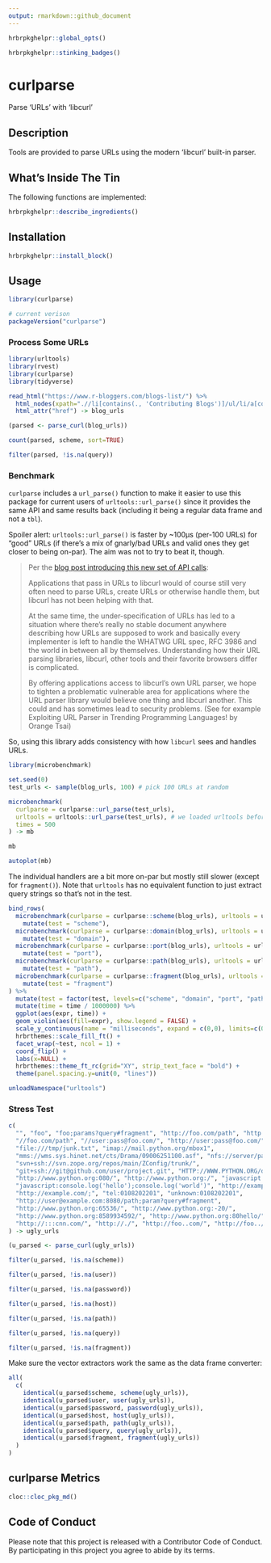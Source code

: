```yaml
---
output: rmarkdown::github_document
---
```

```r
hrbrpkghelpr::global_opts()
```

```r
hrbrpkghelpr::stinking_badges()
```
# curlparse

Parse 'URLs' with 'libcurl'

## Description

Tools are provided to parse URLs using the modern 'libcurl' built-in parser.

## What's Inside The Tin

The following functions are implemented:

```r
hrbrpkghelpr::describe_ingredients()
```

## Installation

```r
hrbrpkghelpr::install_block()
```

## Usage

```r
library(curlparse)

# current verison
packageVersion("curlparse")

```

### Process Some URLs

```r
library(urltools)
library(rvest)
library(curlparse)
library(tidyverse)

```
```r
read_html("https://www.r-bloggers.com/blogs-list/") %>% 
  html_nodes(xpath=".//li[contains(., 'Contributing Blogs')]/ul/li/a[contains(@href, 'http')]") %>% 
  html_attr("href") -> blog_urls

```
```r
(parsed <- parse_curl(blog_urls))

count(parsed, scheme, sort=TRUE)

filter(parsed, !is.na(query))
```

### Benchmark

`curlparse` includes a `url_parse()` function to make it easier to use this package for current users of `urltools::url_parse()` since it provides the same API and same results back (including it being a regular data frame and not a `tbl`). 

Spoiler alert: `urltools::url_parse()` is faster by ~100µs (per-100 URLs) for "good" URLs (if there's a mix of gnarly/bad URLs and valid ones they get closer to being on-par). The aim was not to try to beat it, though. 

>Per the [blog post introducing this new set of API calls](https://daniel.haxx.se/blog/2018/09/09/libcurl-gets-a-url-api/):
>
>Applications that pass in URLs to libcurl would of course still very often need to parse URLs, create URLs or otherwise handle them, but libcurl has not been helping with that.
>
>At the same time, the under-specification of URLs has led to a situation where there's really no stable document anywhere describing how URLs are supposed to work and basically every implementer is left to handle the WHATWG URL spec, RFC 3986 and the world in between all by themselves. Understanding how their URL parsing libraries, libcurl, other tools and their favorite browsers differ is complicated.
>
>By offering applications access to libcurl's own URL parser, we hope to tighten a problematic vulnerable area for applications where the URL parser library would believe one thing and libcurl another. This could and has sometimes lead to security problems. (See for example Exploiting URL Parser in Trending Programming Languages! by Orange Tsai)

So, using this library adds consistency with how `libcurl` sees and handles URLs.

```r
library(microbenchmark)

set.seed(0)
test_urls <- sample(blog_urls, 100) # pick 100 URLs at random

microbenchmark(
  curlparse = curlparse::url_parse(test_urls),
  urltools = urltools::url_parse(test_urls), # we loaded urltools before curlparse at the top so namespace loading wasn't a factor for the benchmarks
  times = 500
) -> mb

mb

autoplot(mb)
```

The individual handlers are a bit more on-par but mostly still slower (except for `fragment()`). Note that `urltools` has no equivalent function to just extract query strings so that's not in the test.

```r
bind_rows(
  microbenchmark(curlparse = curlparse::scheme(blog_urls), urltools = urltools::scheme(blog_urls)) %>%
    mutate(test = "scheme"),
  microbenchmark(curlparse = curlparse::domain(blog_urls), urltools = urltools::domain(blog_urls)) %>%
    mutate(test = "domain"),
  microbenchmark(curlparse = curlparse::port(blog_urls), urltools = urltools::port(blog_urls)) %>%
    mutate(test = "port"),
  microbenchmark(curlparse = curlparse::path(blog_urls), urltools = urltools::path(blog_urls)) %>%
    mutate(test = "path"),
  microbenchmark(curlparse = curlparse::fragment(blog_urls), urltools = urltools::fragment(blog_urls)) %>%
    mutate(test = "fragment")
) %>% 
  mutate(test = factor(test, levels=c("scheme", "domain", "port", "path", "fragment"))) %>% 
  mutate(time = time / 1000000) %>% 
  ggplot(aes(expr, time)) +
  geom_violin(aes(fill=expr), show.legend = FALSE) +
  scale_y_continuous(name = "milliseconds", expand = c(0,0), limits=c(0, NA)) +
  hrbrthemes::scale_fill_ft() +
  facet_wrap(~test, ncol = 1) +
  coord_flip() +
  labs(x=NULL) +
  hrbrthemes::theme_ft_rc(grid="XY", strip_text_face = "bold") +
  theme(panel.spacing.y=unit(0, "lines"))
```

```r
unloadNamespace("urltools")
```

### Stress Test

```r
c(
  "", "foo", "foo;params?query#fragment", "http://foo.com/path", "http://foo.com",
  "//foo.com/path", "//user:pass@foo.com/", "http://user:pass@foo.com/", 
  "file:///tmp/junk.txt", "imap://mail.python.org/mbox1",
  "mms://wms.sys.hinet.net/cts/Drama/09006251100.asf", "nfs://server/path/to/file.txt",
  "svn+ssh://svn.zope.org/repos/main/ZConfig/trunk/",
  "git+ssh://git@github.com/user/project.git", "HTTP://WWW.PYTHON.ORG/doc/#frag",
  "http://www.python.org:080/", "http://www.python.org:/", "javascript:console.log('hello')",
  "javascript:console.log('hello');console.log('world')", "http://example.com/?", 
  "http://example.com/;", "tel:0108202201", "unknown:0108202201",
  "http://user@example.com:8080/path;param?query#fragment", 
  "http://www.python.org:65536/", "http://www.python.org:-20/",
  "http://www.python.org:8589934592/", "http://www.python.org:80hello/", 
  "http://:::cnn.com/", "http://./", "http://foo..com/", "http://foo../"
) -> ugly_urls

(u_parsed <- parse_curl(ugly_urls))

filter(u_parsed, !is.na(scheme))

filter(u_parsed, !is.na(user))

filter(u_parsed, !is.na(password))

filter(u_parsed, !is.na(host))

filter(u_parsed, !is.na(path))

filter(u_parsed, !is.na(query))

filter(u_parsed, !is.na(fragment))
```

Make sure the vector extractors work the same as the data frame converter:

```r
all(
  c(
    identical(u_parsed$scheme, scheme(ugly_urls)),
    identical(u_parsed$user, user(ugly_urls)),
    identical(u_parsed$password, password(ugly_urls)),
    identical(u_parsed$host, host(ugly_urls)),
    identical(u_parsed$path, path(ugly_urls)),
    identical(u_parsed$query, query(ugly_urls)),
    identical(u_parsed$fragment, fragment(ugly_urls))
  )
)
```

## curlparse Metrics

```r
cloc::cloc_pkg_md()
```

## Code of Conduct

Please note that this project is released with a Contributor Code of Conduct.
By participating in this project you agree to abide by its terms.

